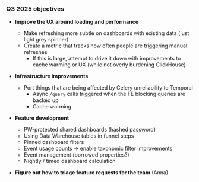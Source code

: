 ### Q3 2025 objectives

* **Improve the UX around loading and performance**
  * Make refreshing more subtle on dashboards with existing data (just light grey spinner)
  * Create a metric that tracks how often people are triggering manual refreshes
    * If this is large, attempt to drive it down with improvements to cache warming or UX (while not overly burdening ClickHouse)

* **Infrastructure improvements**
  * Port things that are being affected by Celery unreliability to Temporal
    * Async `/query` calls triggered when the FE blocking queries are backed up
    * Cache warming

* **Feature development**
  * PW-protected shared dashboards (hashed password)
  * Using Data Warehouse tables in funnel steps
  * Pinned dashboard filters
  * Event usage counts -> enable taxonomic filter improvements
  * Event management (borrowed properties?)
  * Nightly / timed dashboard calculation 

* **Figure out how to triage feature requests for the team** (Anna)


